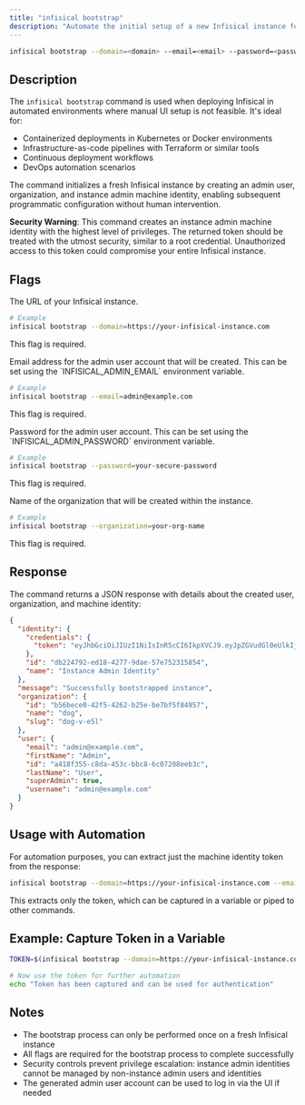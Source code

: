 ```yaml
---
title: "infisical bootstrap"
description: "Automate the initial setup of a new Infisical instance for headless deployment and infrastructure-as-code workflows"
---
```


```bash
infisical bootstrap --domain=<domain> --email=<email> --password=<password> --organization=<organization>
```

## Description

The `infisical bootstrap` command is used when deploying Infisical in automated environments where manual UI setup is not feasible. It's ideal for:

- Containerized deployments in Kubernetes or Docker environments
- Infrastructure-as-code pipelines with Terraform or similar tools
- Continuous deployment workflows
- DevOps automation scenarios

The command initializes a fresh Infisical instance by creating an admin user, organization, and instance admin machine identity, enabling subsequent programmatic configuration without human intervention.

**Security Warning**: This command creates an instance admin machine identity with the highest level of privileges. The returned token should be treated with the utmost security, similar to a root credential. Unauthorized access to this token could compromise your entire Infisical instance.

## Flags

<Accordion title="--domain" defaultOpen="true">
  The URL of your Infisical instance.

  ```bash
  # Example
  infisical bootstrap --domain=https://your-infisical-instance.com
  ```

  This flag is required.
</Accordion>

<Accordion title="--email">
  Email address for the admin user account that will be created. This can be set using the `INFISICAL_ADMIN_EMAIL` environment variable.

  ```bash
  # Example
  infisical bootstrap --email=admin@example.com
  ```

  This flag is required.
</Accordion>

<Accordion title="--password">
  Password for the admin user account. This can be set using the `INFISICAL_ADMIN_PASSWORD` environment variable.

  ```bash
  # Example
  infisical bootstrap --password=your-secure-password
  ```

  This flag is required.
</Accordion>

<Accordion title="--organization">
  Name of the organization that will be created within the instance.

  ```bash
  # Example
  infisical bootstrap --organization=your-org-name
  ```

  This flag is required.
</Accordion>

## Response

The command returns a JSON response with details about the created user, organization, and machine identity:

```json
{
  "identity": {
    "credentials": {
      "token": "eyJhbGciOiJIUzI1NiIsInR5cCI6IkpXVCJ9.eyJpZGVudGl0eUlkIjoiZGIyMjQ3OTItZWQxOC00Mjc3LTlkYWUtNTdlNzUyMzE1ODU0IiwiaWRlbnRpdHlBY2Nlc3NUb2tlbklkIjoiZmVkZmZmMGEtYmU3Yy00NjViLWEwZWEtZjM5OTNjMTg4OGRlIiwiYXV0aFRva2VuVHlwZSI6ImlkZW50aXR5QWNjZXNzVG9rZW4iLCJpYXQiOjE3NDIzMjI0ODl9.mqcZZqIFqER1e9ubrQXp8FbzGYi8nqqZwfMvz09g-8Y"
    },
    "id": "db224792-ed18-4277-9dae-57e752315854",
    "name": "Instance Admin Identity"
  },
  "message": "Successfully bootstrapped instance",
  "organization": {
    "id": "b56bece0-42f5-4262-b25e-be7bf5f84957",
    "name": "dog",
    "slug": "dog-v-e5l"
  },
  "user": {
    "email": "admin@example.com",
    "firstName": "Admin",
    "id": "a418f355-c8da-453c-bbc8-6c07208eeb3c",
    "lastName": "User",
    "superAdmin": true,
    "username": "admin@example.com"
  }
}
```

## Usage with Automation

For automation purposes, you can extract just the machine identity token from the response:

```bash
infisical bootstrap --domain=https://your-infisical-instance.com --email=admin@example.com --password=your-secure-password --organization=your-org-name | jq ".identity.credentials.token"
```

This extracts only the token, which can be captured in a variable or piped to other commands.

## Example: Capture Token in a Variable

```bash
TOKEN=$(infisical bootstrap --domain=https://your-infisical-instance.com --email=admin@example.com --password=your-secure-password --organization=your-org-name | jq -r ".identity.credentials.token")

# Now use the token for further automation
echo "Token has been captured and can be used for authentication"
```

## Notes

- The bootstrap process can only be performed once on a fresh Infisical instance
- All flags are required for the bootstrap process to complete successfully
- Security controls prevent privilege escalation: instance admin identities cannot be managed by non-instance admin users and identities
- The generated admin user account can be used to log in via the UI if needed
